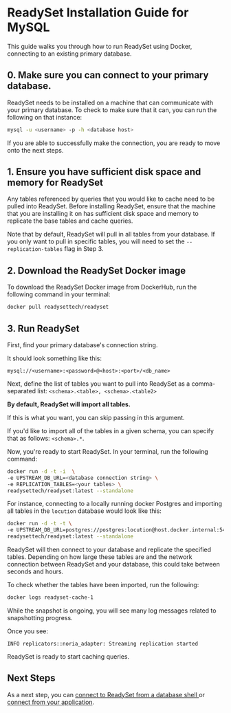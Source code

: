 
# ReadySet Installation Guide for MySQL 

This guide walks you through how to run ReadySet using Docker, connecting to an existing primary database.

## 0. Make sure you can connect to your primary database.  

ReadySet needs to be installed on a machine that can communicate with your primary database. To check to make sure that it can, 
you can run the following on that instance:

```sh copy
mysql -u <username> -p -h <database host>
```

If you are able to successfully make the connection, you are ready to move onto the next steps. 

## 1. Ensure you have sufficient disk space and memory for ReadySet
Any tables referenced by queries that you would like to cache need to be pulled into ReadySet. Before installing ReadySet, 
ensure that the machine that you are installing it on has sufficient disk space and memory to replicate the base tables and 
cache queries. 


<Callout type="info"> Note that by default, ReadySet will pull in all tables from your database. If you only want to pull in specific
tables, you will need to set the `--replication-tables` flag in Step 3.  </Callout>

## 2. Download the ReadySet Docker image 
To download the ReadySet Docker image from DockerHub, run the following command in your terminal:

```sh copy
docker pull readysettech/readyset
```

## 3. Run ReadySet


First, find your primary database's connection string. 

It should look something like this: 

```mysql://<username>:<password>@<host>:<port>/<db_name>```

Next, define the list of tables you want to pull into ReadySet as a comma-separated list: 
```<schema>.<table>, <schema>.<table2>```

**By default, ReadySet will import all tables.**

If this is what you want, you can skip passing in this argument. 

If you'd like to import all of the tables in a given schema, you can specify that as follows: ```<schema>.*```. 

Now, you're ready to start ReadySet. In your terminal, run the following command:  

```sh copy
docker run -d -t -i  \ 
-e UPSTREAM_DB_URL=<database connection string> \
-e REPLICATION_TABLES=<your tables> \
readysettech/readyset:latest --standalone
```

For instance, connecting to a locally running docker Postgres and importing all tables 
in the `locution` database would look like this:

```sh 
docker run -d -t -t \
-e UPSTREAM_DB_URL=postgres://postgres:locution@host.docker.internal:5432/locution \
readysettech/readyset:latest --standalone
```


ReadySet will then connect to your database and replicate the specified tables. Depending on how large these tables
are and the network connection between ReadySet and your database, this could take between seconds and hours. 

To check whether the tables have been imported, run the following: 

```sh copy
docker logs readyset-cache-1
```

While the snapshot is ongoing, you will see many log messages related to snapshotting progress.

Once you see:

```
INFO replicators::noria_adapter: Streaming replication started
```

ReadySet is ready to start caching queries.

## Next Steps

As a next step, you can [connect to ReadySet from a database shell ](/get-started/connect/connect-via-database-shell) or [connect from your application](/get-started/connect/connect-an-application-via-an-orm). 
